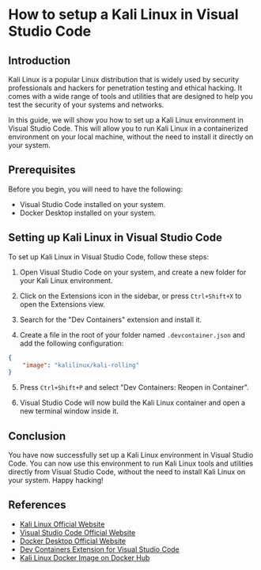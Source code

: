 # How to setup a Kali Linux in Visual Studio Code

## Introduction

Kali Linux is a popular Linux distribution that is widely used by security professionals and hackers for penetration testing and ethical hacking. It comes with a wide range of tools and utilities that are designed to help you test the security of your systems and networks.

In this guide, we will show you how to set up a Kali Linux environment in Visual Studio Code. This will allow you to run Kali Linux in a containerized environment on your local machine, without the need to install it directly on your system.

## Prerequisites

Before you begin, you will need to have the following:

- Visual Studio Code installed on your system.
- Docker Desktop installed on your system.

## Setting up Kali Linux in Visual Studio Code

To set up Kali Linux in Visual Studio Code, follow these steps:

1. Open Visual Studio Code on your system, and create a new folder for your Kali Linux environment.

2. Click on the Extensions icon in the sidebar, or press `Ctrl+Shift+X` to open the Extensions view.

3. Search for the "Dev Containers" extension and install it.

4. Create a file in the root of your folder named `.devcontainer.json` and add the following configuration:

```json
{
    "image": "kalilinux/kali-rolling"
}
```

5. Press `Ctrl+Shift+P` and select "Dev Containers: Reopen in Container".

6. Visual Studio Code will now build the Kali Linux container and open a new terminal window inside it.

## Conclusion

You have now successfully set up a Kali Linux environment in Visual Studio Code. You can now use this environment to run Kali Linux tools and utilities directly from Visual Studio Code, without the need to install Kali Linux on your system. Happy hacking!

## References

- [Kali Linux Official Website](https://www.kali.org/)
- [Visual Studio Code Official Website](https://code.visualstudio.com/)
- [Docker Desktop Official Website](https://www.docker.com/products/docker-desktop)
- [Dev Containers Extension for Visual Studio Code](https://code.visualstudio.com/docs/remote/containers)
- [Kali Linux Docker Image on Docker Hub](https://hub.docker.com/r/kalilinux/kali-rolling)

